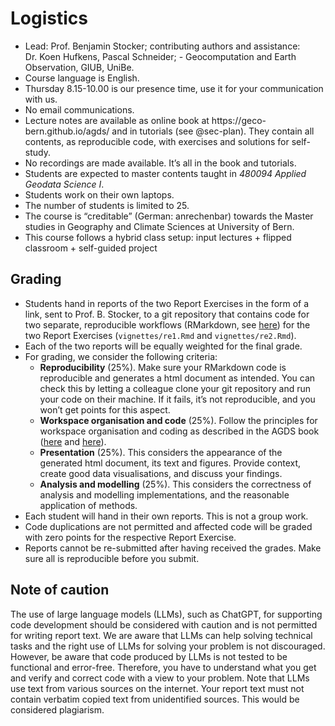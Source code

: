 # Logistics {#sec-logistics}

- Lead: Prof. Benjamin Stocker; contributing authors and assistance: Dr. Koen Hufkens, Pascal Schneider; - Geocomputation and Earth Observation, GIUB, UniBe. 
- Course language is English.
- Thursday 8.15-10.00 is our presence time, use it for your communication with us.
- No email communications.
- Lecture notes are available as online book at https://geco-bern.github.io/agds/ and in tutorials (see @sec-plan). They contain all contents, as reproducible code, with exercises and solutions for self-study.
- No recordings are made available. It’s all in the book and tutorials.
- Students are expected to master contents taught in *480094 Applied Geodata Science I*.
- Students work on their own laptops.
- The number of students is limited to 25.
- The course is “creditable” (German: anrechenbar) towards the Master studies in Geography and Climate Sciences at University of Bern.
- This course follows a hybrid class setup: input lectures + flipped classroom + self-guided project

## Grading

- Students hand in reports of the two Report Exercises in the form of a link, sent to Prof. B. Stocker, to a git repository that contains code for two separate, reproducible workflows (RMarkdown, see [here](https://geco-bern.github.io/agds/gettingstarted.html#rmarkdown)) for the two Report Exercises (`vignettes/re1.Rmd` and `vignettes/re2.Rmd`).
- Each of the two reports will be equally weighted for the final grade.
- For grading, we consider the following criteria:
  - **Reproducibility** (25%). Make sure your RMarkdown code is reproducible and generates a html document as intended. You can check this by letting a colleague clone your git repository and run your code on their machine. If it fails, it's not reproducible, and you won't get points for this aspect.
  - **Workspace organisation and code** (25%). Follow the principles for workspace organisation and coding as described in the AGDS book ([here](https://geco-bern.github.io/agds/gettingstarted.html#wspmgmt) and [here](https://geco-bern.github.io/agds/programmingprimers.html#programming-basics)).
  - **Presentation** (25%). This considers the appearance of the generated html document, its text and figures. Provide context, create good data visualisations, and discuss your findings.
  - **Analysis and modelling** (25%). This considers the correctness of analysis and modelling implementations, and the reasonable application of methods.
- Each student will hand in their own reports. This is not a group work. 
- Code duplications are not permitted and affected code will be graded with zero points for the respective Report Exercise.
- Reports cannot be re-submitted after having received the grades. Make sure all is reproducible before you submit.

## Note of caution

The use of large language models (LLMs), such as ChatGPT, for supporting code development should be considered with caution and is not permitted for writing report text. We are aware that LLMs can help solving technical tasks and the right use of LLMs for solving your problem is not discouraged. However, be aware that code produced by LLMs is not tested to be functional and error-free. Therefore, you have to understand what you get and verify and correct code with a view to your problem. Note that LLMs use text from various sources on the internet. Your report text must not contain verbatim copied text from unidentified sources. This would be considered plagiarism.

<!-- This is a book created from markdown and executable code. -->

<!-- See @knuth84 for additional discussion of literate programming. -->

<!-- ```{r} -->
<!-- 1 + 1 -->
<!-- ``` -->
